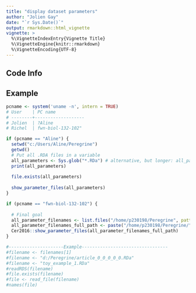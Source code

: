 ```yaml
---
title: "display dataset parameters"
author: "Jolien Gay"
date: "`r Sys.Date()`"
output: rmarkdown::html_vignette
vignette: >
  %\VignetteIndexEntry{Vignette Title}
  %\VignetteEngine{knitr::rmarkdown}
  %\VignetteEncoding{UTF-8}
---
```


## Code Info

## Example

```r
pcname <- system('uname -n', intern = TRUE) 
# User    | PC name 
# --------+-------------------
# Jolien  | ?Aline
# Richel  | fwn-biol-132-102"

if (pcname == "Aline") {
  setwd("c:/Users/Aline/Peregrine")
  getwd()
  # Put all .RDA files in a variable
  all_parameters <- Sys.glob("*.RDa") # alternative, but longer: all_parameters <- list.files(pattern = "\\.RDa$", ignore.case=TRUE)
  print(all_parameters)
  
  file.exists(all_parameters)
  
  show_parameter_files(all_parameters)
}

if (pcname == "fwn-biol-132-102") {
  
  # Final goal
  all_parameter_filenames <- list.files("/home/p230198/Peregrine", pattern = "\\.RDa")
  all_parameter_filenames_full_path <- paste("/home/p230198/Peregrine/", all_parameter_filenames, sep = "")
  Cer2016::show_parameter_files(all_parameter_filenames_full_path)
}
```

```r
#---------------------Example---------------------------------
#filename <- filenames[1]
#filename <- "d:/Peregrine/article_0_0_0_0_0.RDa"
#filename <- "toy_example_1.RDa"
#readRDS(filename)
#file.exists(filename)
#file <- read_file(filename)
#names(file)

```